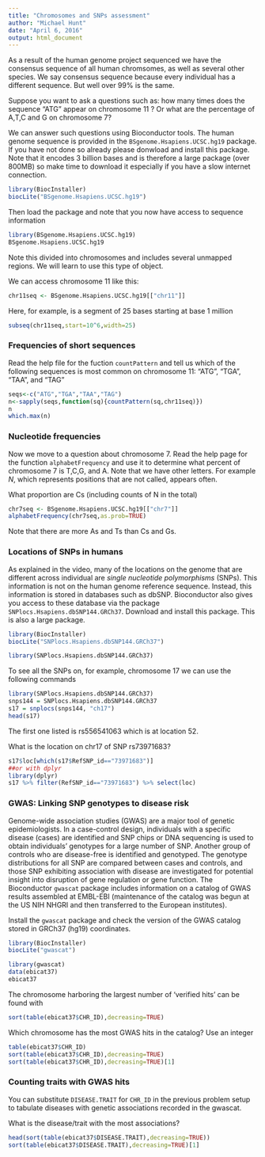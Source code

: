 ```yaml
---
title: "Chromosomes and SNPs assessment"
author: "Michael Hunt"
date: "April 6, 2016"
output: html_document
---
```


As a result of the human genome project sequenced we have the consensus sequence of all human chromsomes, as well as several other species. We say consensus sequence because every individual has a different sequence. But well over 99% is the same. 

Suppose you want to ask a questions such as: how many times does the sequence "ATG" appear on chromosome 11 ? Or what are the percentage of A,T,C and G on chromosome 7?

We can answer such questions using Bioconductor tools. The human genome sequence is provided in the `BSgenome.Hsapiens.UCSC.hg19` package. If you have not done so already please donwload and install this package. Note that it encodes 3 billion bases and is therefore a large package (over 800MB) so make time to download it especially if you have a slow internet connection.

```r
library(BiocInstaller)
biocLite("BSgenome.Hsapiens.UCSC.hg19")
```
Then load the package and note that you now have access to sequence information

```r
library(BSgenome.Hsapiens.UCSC.hg19)
BSgenome.Hsapiens.UCSC.hg19
```
Note this divided into chromosomes and includes several unmapped regions. We will learn to use this type of object.

We can access chromosome 11 like this:

```r
chr11seq <- BSgenome.Hsapiens.UCSC.hg19[["chr11"]]
```
Here, for example, is a segment of 25 bases starting  at base 1 million 

```r
subseq(chr11seq,start=10^6,width=25)
```
### Frequencies of short sequences

Read the help file for the fuction `countPattern` and tell us which of the following sequences is most common on chromosome 11: "ATG", "TGA", "TAA", and "TAG"

```r
seqs<-c("ATG","TGA","TAA","TAG")
n<-sapply(seqs,function(sq){countPattern(sq,chr11seq)})
n
which.max(n)
```
### Nucleotide frequencies

Now we move to a question about chromosome 7. Read the help page for the function `alphabetFrequency` and use it to determine what percent of chromosome 7 is T,C,G, and A. Note that we have other letters. For example $N$, which represents positions that are not called, appears often.

What proportion are Cs (including counts of N in the total)

```r
chr7seq <- BSgenome.Hsapiens.UCSC.hg19[["chr7"]]
alphabetFrequency(chr7seq,as.prob=TRUE)
```
Note that there are more As and Ts than Cs and Gs.

### Locations of SNPs in humans

As explained in the video, many of the locations on the genome that are different across individual are _single nucleotide polymorphisms_ (SNPs). This information is not on the human genome reference sequence. Instead, this information is stored in databases such as dbSNP. Bioconductor also gives you access to these database via the package `SNPlocs.Hsapiens.dbSNP144.GRCh37`. Download and install this package. This is also a large package.

```r
library(BiocInstaller)
biocLite("SNPlocs.Hsapiens.dbSNP144.GRCh37")
```

```r
library(SNPlocs.Hsapiens.dbSNP144.GRCh37)
```
To see all the SNPs on, for example, chromosome 17 we can use the following commands

```r
library(SNPlocs.Hsapiens.dbSNP144.GRCh37)
snps144 = SNPlocs.Hsapiens.dbSNP144.GRCh37
s17 = snplocs(snps144, "ch17")
head(s17)
```
The first one listed is rs556541063 which is at location 52.

What is the location on chr17 of SNP rs73971683?

```r
s17$loc[which(s17$RefSNP_id=="73971683")]
##or with dplyr
library(dplyr)
s17 %>% filter(RefSNP_id=="73971683") %>% select(loc)
```
### GWAS: Linking SNP genotypes to disease risk

Genome-wide association studies (GWAS) are a major tool of genetic epidemiologists. In a case-control design, individuals with a specific disease (cases) are identified and SNP chips or DNA sequencing is used to obtain individuals' genotypes for a large number of SNP. Another group of controls who are disease-free is identified and genotyped. The genotype distributions for all SNP are compared between cases and controls, and those SNP exhibiting association with disease are investigated for potential insight into disruption of gene regulation or gene function. The Bioconductor `gwascat` package includes information on a catalog of GWAS results assembled at EMBL-EBI (maintenance of the catalog was begun at the US NIH NHGRI and then transferred to the European institutes).

Install the `gwascat` package and check the version of the GWAS catalog stored in GRCh37 (hg19) coordinates.

```r
library(BiocInstaller)
biocLite("gwascat")
```

```r
library(gwascat)
data(ebicat37)
ebicat37
```
The chromosome harboring the largest number of 'verified hits' can be found with

```r
sort(table(ebicat37$CHR_ID),decreasing=TRUE)
```
Which chromosome has the most GWAS hits in the catalog? Use an integer

```r
table(ebicat37$CHR_ID)
sort(table(ebicat37$CHR_ID),decreasing=TRUE)
sort(table(ebicat37$CHR_ID),decreasing=TRUE)[1]
```

### Counting traits with GWAS hits

You can substitute `DISEASE.TRAIT` for `CHR_ID` in the previous problem setup to tabulate diseases with genetic associations recorded in the gwascat.

What is the disease/trait with the most associations?

```r
head(sort(table(ebicat37$DISEASE.TRAIT),decreasing=TRUE))
sort(table(ebicat37$DISEASE.TRAIT),decreasing=TRUE)[1]
```
